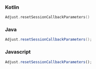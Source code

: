 <Tabs>
<Tab sync="kotlin">

### Kotlin

```kotlin
Adjust.resetSessionCallbackParameters()
```

</Tab>

<Tab sync="java" >

### Java

```java
Adjust.resetSessionCallbackParameters();
```

</Tab>

<Tab sync="js" >

### Javascript

```js
Adjust.resetSessionCallbackParameters();
```

</Tab>
</Tabs>
